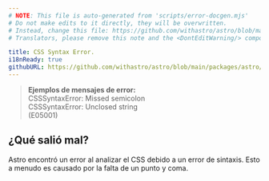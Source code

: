 ```yaml
---
# NOTE: This file is auto-generated from 'scripts/error-docgen.mjs'
# Do not make edits to it directly, they will be overwritten.
# Instead, change this file: https://github.com/withastro/astro/blob/main/packages/astro/src/core/errors/errors-data.ts
# Translators, please remove this note and the <DontEditWarning/> component.

title: CSS Syntax Error.
i18nReady: true
githubURL: https://github.com/withastro/astro/blob/main/packages/astro/src/core/errors/errors-data.ts
---
```


> **Ejemplos de mensajes de error:**<br/>
CSSSyntaxError: Missed semicolon<br/>
CSSSyntaxError: Unclosed string<br/> (E05001)

## ¿Qué salió mal?

Astro encontró un error al analizar el CSS debido a un error de sintaxis. Esto a menudo es causado por la falta de un punto y coma.


